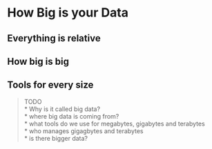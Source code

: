 # How Big is your Data

## Everything is relative

## How big is big

## Tools for every size



> TODO \
* Why is it called big data? \
* where big data is coming from? \
* what tools do we use for megabytes, gigabytes and terabytes \
* who manages gigagbytes and terabytes \
* is there bigger data? \



